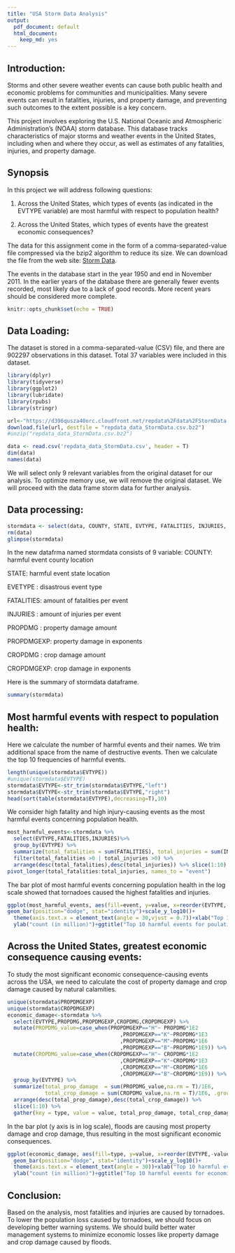 ```yaml
---
title: "USA Storm Data Analysis"
output:
  pdf_document: default
  html_document:
    keep_md: yes
---
```

## Introduction:

Storms and other severe weather events can cause both public health and economic problems for communities and municipalities. Many severe events can result in fatalities, injuries, and property damage, and preventing such outcomes to the extent possible is a key concern.

This project involves exploring the U.S. National Oceanic and Atmospheric Administration's (NOAA) storm database. This database tracks characteristics of major storms and weather events in the United States, including when and where they occur, as well as estimates of any fatalities, injuries, and property damage.

## Synopsis
In this project we will address following questions:

1. Across the United States, which types of events (as indicated in the EVTYPE variable) are most harmful with respect to population health?

2. Across the United States, which types of events have the greatest economic consequences?

The data for this assignment come in the form of a comma-separated-value file compressed via the bzip2 algorithm to reduce its size. We can download the file from the  web site: [Storm Data](https://d396qusza40orc.cloudfront.net/repdata%2Fdata%2FStormData.csv.bz2).

The events in the database start in the year 1950 and end in November 2011. In the earlier years of the database there are generally fewer events recorded, most likely due to a lack of good records. More recent years should be considered more complete.

```r
knitr::opts_chunk$set(echo = TRUE)
```

## Data Loading:

The dataset is stored in a comma-separated-value (CSV) file, and there are 902297 observations in this dataset. Total 37 variables were included in this dataset.

```r
library(dplyr)
library(tidyverse)
library(ggplot2)
library(lubridate)
library(rpubs)
library(stringr)

url<-"https://d396qusza40orc.cloudfront.net/repdata%2Fdata%2FStormData.csv.bz2"
download.file(url, destfile = "repdata_data_StormData.csv.bz2")
#unzip("repdata_data_StormData.csv.bz2")

data <- read.csv('repdata_data_StormData.csv', header = T)
dim(data)
names(data)

```

We will select only 9 relevant variables from the original dataset for our analysis. To optimize memory use, we will remove the original dataset.
We will proceed with the data frame storm data for further analysis.

## Data processing:
```r
stormdata <- select(data, COUNTY, STATE, EVTYPE, FATALITIES, INJURIES, PROPDMG, PROPDMGEXP, CROPDMG, CROPDMGEXP)
rm(data)
glimpse(stormdata)

```

In the new datafrma named stormdata consists of 9 variable:
COUNTY: harmful event county location

STATE: harmful event state location

EVETYPE : disastrous event type

FATALITIES: amount of fatalities per event

INJURIES : amount of injuries per event

PROPDMG : property damage amount

PROPDMGEXP: property damage in exponents

CROPDMG : crop damage amount

CROPDMGEXP: crop damage in exponents

Here is the summary of stormdata dataframe.

```r
summary(stormdata)
```

## Most harmful events with respect to population health:

Here we calculate the number of harmful events and their names. We trim additional space from the name of destructive events. Then we calculate the top 10 frequencies of harmful events.

```r
length(unique(stormdata$EVTYPE))
#unique(stormdata$EVTYPE)
stormdata$EVTYPE<-str_trim(stormdata$EVTYPE,"left")
stormdata$EVTYPE<-str_trim(stormdata$EVTYPE,"right")  
head(sort(table(stormdata$EVTYPE),decreasing=T),10)
```

We consider high fatality and high injury-causing events as the most harmful events concerning population health.

```r
most_harmful_events<-stormdata %>%
  select(EVTYPE,FATALITIES,INJURIES)%>%
  group_by(EVTYPE) %>%
  summarize(total_fatalities = sum(FATALITIES), total_injuries = sum(INJURIES), .groups='drop')%>%
  filter(total_fatalities >0 | total_injuries >0) %>%
  arrange(desc(total_fatalities),desc(total_injuries)) %>% slice(1:10) %>%
pivot_longer(total_fatalities:total_injuries, names_to = "event") 

```

The bar plot of most harmful events concerning population health in the log scale showed that tornadoes caused the highest fatalities and injuries.

```r
ggplot(most_harmful_events, aes(fill=event, y=value, x=reorder(EVTYPE,-value),value)) + 
geom_bar(position="dodge", stat="identity")+scale_y_log10()+
  theme(axis.text.x = element_text(angle = 30,vjust = 0.7))+xlab("Top 10 harmful events")+
  ylab("count (in million)")+ggtitle("Top 10 harmful events for poulation health in USA")

```

## Across the United States, greatest economic consequence causing events:

To study the most significant economic consequence-causing events across the USA, we need to calculate the cost of property damage and crop damage caused by natural calamities.

```r
unique(stormdata$PROPDMGEXP)
unique(stormdata$CROPDMGEXP)
economic_damage<-stormdata %>% 
  select(EVTYPE,PROPDMG,PROPDMGEXP,CROPDMG,CROPDMGEXP) %>%
  mutate(PROPDMG_value=case_when(PROPDMGEXP=="H"~ PROPDMG*1E2
                                    ,PROPDMGEXP=="K"~PROPDMG*1E3
                                    ,PROPDMGEXP=="M"~PROPDMG*1E6
                                    ,PROPDMGEXP=="B"~PROPDMG*1E9)) %>%
  mutate(CROPDMG_value=case_when(CROPDMGEXP=="H"~ CROPDMG*1E2
                                    ,CROPDMGEXP=="K"~CROPDMG*1E3
                                    ,CROPDMGEXP=="M"~CROPDMG*1E6
                                    ,CROPDMGEXP=="B"~CROPDMG*1E9)) %>%
  group_by(EVTYPE) %>%
  summarize(total_prop_damage  = sum(PROPDMG_value,na.rm = T)/1E6, 
            total_crop_damage = sum(CROPDMG_value,na.rm = T)/1E6, .groups='drop')%>%
  arrange(desc(total_prop_damage),desc(total_crop_damage)) %>%
  slice(1:10) %>%
  gather(key = type, value = value, total_prop_damage, total_crop_damage) 
```

In the bar plot (y axis is in log scale), floods are causing most property damage and crop damage, thus resulting in the most significant economic consequences.

```r
ggplot(economic_damage, aes(fill=type, y=value, x=reorder(EVTYPE,-value),value)) + 
  geom_bar(position="dodge", stat="identity")+scale_y_log10()+
  theme(axis.text.x = element_text(angle = 30))+xlab("Top 10 harmful events")+
  ylab("count (in million)")+ggtitle("Top 10 harmful events for economic loss in USA")

```

## Conclusion:

Based on the analysis, most fatalities and injuries are caused by tornadoes. To lower the population loss caused by tornadoes, we should focus on developing better warning systems. We should build better water management systems to minimize economic losses like property damage and crop damage caused by floods.
